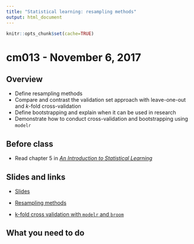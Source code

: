 ```yaml
---
title: "Statistical learning: resampling methods"
output: html_document
---
```


```r
knitr::opts_chunk$set(cache=TRUE)
```

# cm013 - November 6, 2017

## Overview

* Define resampling methods
* Compare and contrast the validation set approach with leave-one-out and $k$-fold cross-validation
* Define bootstrapping and explain when it can be used in research
* Demonstrate how to conduct cross-validation and bootstrapping using `modelr`

## Before class

* Read chapter 5 in [*An Introduction to Statistical Learning*](http://link.springer.com.proxy.uchicago.edu/book/10.1007%2F978-1-4614-7138-7)

## Slides and links

* [Slides](extras/cm013_slides.html)
* [Resampling methods](stat005_resampling.html)

* [k-fold cross validation with `modelr` and `broom`](https://drsimonj.svbtle.com/k-fold-cross-validation-with-modelr-and-broom)

## What you need to do

